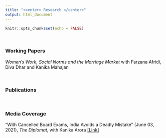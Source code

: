 ```yaml
---
title: "<center> Research </center>"
output: html_document
---
```


```r
knitr::opts_chunk$set(echo = FALSE)
```

<br> 

### Working Papers
*Women’s Work, Social Norms and the Marriage Market* with Farzana Afridi, Diva Dhar and Kanika Mahajan

<br> 

### Publications


<br> 

### Media Coverage

"With Cancelled Board Exams, India Avoids a Deadly Mistake" (June 03, 2021), *The Diplomat*, with Kanika Arora [[Link]](https://thediplomat.com/2021/06/with-cancelled-board-exams-india-avoids-a-deadly-mistake/)